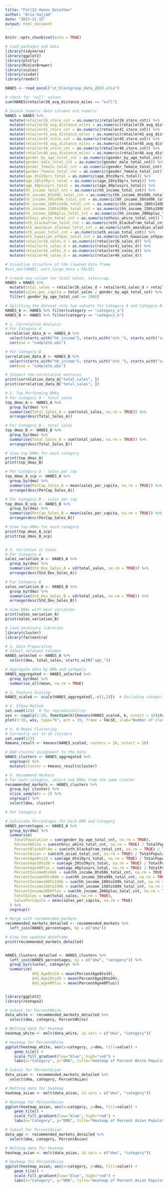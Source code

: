 ```yaml
---
title: "Fall23 Hanes Datathon"
author: "Aria Sajjad"
date: "2023-11-15"
output: html_document
---
```


```r
knitr::opts_chunk$set(echo = TRUE)
```

```r
# Load packages and data 
library(tidyverse)
library(ggplot2)
library(plotly)
library(RColorBrewer)
library(scales)
library(visdat)
library(readxl)

HANES <- read_excel("ut_blockgroup_data_2023.xlsx")

```

```r
# check for 'null' values
sum(HANES$retailer26_avg_distance_miles == "null")

# Ensure numeric data columns are numeric
HANES = HANES %>% 
  mutate(retailer26_store_cnt = as.numeric(retailer26_store_cnt)) %>%
  mutate(retailer26_avg_distance_miles = as.numeric(retailer26_avg_distance_miles)) %>%
  mutate(retailer41_store_cnt = as.numeric(retailer41_store_cnt)) %>%
  mutate(retailer41_avg_distance_miles = as.numeric(retailer41_avg_distance_miles)) %>%
  mutate(retailer45_store_cnt = as.numeric(retailer45_store_cnt)) %>%
  mutate(retailer45_avg_distance_miles = as.numeric(retailer45_avg_distance_miles)) %>%
  mutate(retailer46_store_cnt = as.numeric(retailer46_store_cnt)) %>%
  mutate(retailer46_avg_distance_miles = as.numeric(retailer46_avg_distance_miles)) %>%
  mutate(gender_by_age_total_cnt = as.numeric(gender_by_age_total_cnt)) %>%
  mutate(gender_male_total_cnt = as.numeric(gender_male_total_cnt)) %>%
  mutate(gender_female_total_cnt = as.numeric(gender_female_total_cnt)) %>%
  mutate(gender_female_total_cnt = as.numeric(gender_female_total_cnt)) %>%
  mutate(age_0to19yrs_total = as.numeric(age_0to19yrs_total)) %>%
  mutate(age_20to39yrs_total = as.numeric(age_20to39yrs_total)) %>%
  mutate(age_40plusyrs_total = as.numeric(age_40plusyrs_total)) %>%
  mutate(hh_income_total_cnt = as.numeric(hh_income_total_cnt)) %>%
  mutate(hh_income_0to50k_total_cnt = as.numeric(hh_income_0to50k_total_cnt)) %>%
  mutate(hh_income_50to99k_total_cnt = as.numeric(hh_income_50to99k_total_cnt)) %>%
  mutate(hh_income_100to149k_total_cnt = as.numeric(hh_income_100to149k_total_cnt)) %>%
  mutate(hh_income_150to199k_total_cnt = as.numeric(hh_income_150to199k_total_cnt)) %>%
  mutate(hh_income_200kplus_total_cnt = as.numeric(hh_income_200kplus_total_cnt)) %>%
  mutate(ethnic_white_total_cnt = as.numeric(ethnic_white_total_cnt)) %>%
  mutate(eth_blackafram_total_cnt = as.numeric(eth_blackafram_total_cnt)) %>%
  mutate(eth_amindian_alaskan_total_cnt = as.numeric(eth_amindian_alaskan_total_cnt)) %>%
  mutate(eth_asian_total_cnt = as.numeric(eth_asian_total_cnt)) %>%
  mutate(eth_hawaiian_othpac_total_cnt = as.numeric(eth_hawaiian_othpac_total_cnt)) %>%
  mutate(retailer26_sales_d = as.numeric(retailer26_sales_d)) %>%
  mutate(retailer41_sales_d = as.numeric(retailer41_sales_d)) %>%
  mutate(retailer45_sales_d = as.numeric(retailer45_sales_d)) %>%
  mutate(retailer46_sales_d = as.numeric(retailer46_sales_d)) 

# Visualize structure of the cleaned data frame
#vis_dat(HANES, warn_large_data = FALSE)

```

```r
# Create new column for total sales, sales/cap, 
HANES = HANES %>% 
  mutate(total_sales = retailer26_sales_d + retailer41_sales_d + retailer45_sales_d + retailer46_sales_d) %>%
  mutate(sales_per_capita = total_sales / gender_by_age_total_cnt) %>%
  filter( gender_by_age_total_cnt >= 1000)

```

```r
# Splitting the dataset into two subsets for Category A and Category B
HANES_A <- HANES %>% filter(category == "category_a")
HANES_B <- HANES %>% filter(category == "category_b")

# 1. Correlation Analysis
# For Category A
correlation_data_A <- HANES_A %>%
  select(starts_with("hh_income"), starts_with("eth_"), starts_with("sales_per"), total_sales) %>%
  cor(use = "complete.obs")

# For Category B
correlation_data_B <- HANES_B %>%
  select(starts_with("hh_income"), starts_with("eth_"), starts_with("sales_per"), total_sales) %>%
  cor(use = "complete.obs") 

# Inspect the correlation matrices
print(correlation_data_A["total_sales", ])
print(correlation_data_B["total_sales", ])

# 2. Top Performing DMAs
# For Category A - total sales
top_dmas_A <- HANES_A %>%
  group_by(dma) %>%
  summarise(Total_Sales_A = sum(total_sales, na.rm = TRUE)) %>%
  arrange(desc(Total_Sales_A))

# For Category B - total sales
top_dmas_B <- HANES_B %>%
  group_by(dma) %>%
  summarise(Total_Sales_B = sum(total_sales, na.rm = TRUE)) %>%
  arrange(desc(Total_Sales_B))

# View top DMAs for each category
print(top_dmas_A)
print(top_dmas_B)

# For Category A - sales per cap
top_dmas_A_scp <- HANES_A %>%
  group_by(dma) %>%
  summarise(PerCap_Sales_A = mean(sales_per_capita, na.rm = TRUE)) %>%
  arrange(desc(PerCap_Sales_A))

# For Category B - sales per cap
top_dmas_B_scp <- HANES_B %>%
  group_by(dma) %>%
  summarise(PerCap_Sales_B = mean(sales_per_capita, na.rm = TRUE)) %>%
  arrange(desc(PerCap_Sales_B))

# View top DMAs for each category
print(top_dmas_A_scp)
print(top_dmas_B_scp)


# 3. Variation in Sales
# For Category A
sales_variation_A <- HANES_A %>%
  group_by(dma) %>%
  summarise(Std_Dev_Sales_A = sd(total_sales, na.rm = TRUE)) %>%
  arrange(desc(Std_Dev_Sales_A))

# For Category B
sales_variation_B <- HANES_B %>%
  group_by(dma) %>%
  summarise(Std_Dev_Sales_B = sd(total_sales, na.rm = TRUE)) %>%
  arrange(desc(Std_Dev_Sales_B))

# View DMAs with most variation
print(sales_variation_A)
print(sales_variation_B)

```


```r
# Load necessary libraries
library(cluster)
library(factoextra)

# 1. Data Preparation
# Select relevant columns
HANES_selected <- HANES_A %>%
  select(dma, total_sales, starts_with("age_"))

# Aggregate data by DMA and category
HANES_aggregated <- HANES_selected %>%
  group_by(dma) %>%
  summarise_all(mean, na.rm = TRUE)

# 2. Feature Scaling
HANES_scaled <- scale(HANES_aggregated[,-c(1,2)])  # Excluding categorical variables dma and category

# 3. Elbow Method
set.seed(123)  # for reproducibility
wss <- sapply(1:10, function(k){kmeans(HANES_scaled, k, nstart = 10)$tot.withinss})
plot(1:10, wss, type="b", pch = 19, frame = FALSE, xlab="Number of clusters K", ylab="Total within-clusters sum of squares")

# 4. K-Means Clustering
# Currently set to 10 clusters
set.seed(123)
kmeans_result <- kmeans(HANES_scaled, centers = 10, nstart = 10)

# Add cluster assignment to the data
HANES_clusters <- HANES_aggregated %>%
  ungroup() %>%
  mutate(cluster = kmeans_result$cluster)

# 5. Recommend Markets
# For each category, select two DMAs from the same cluster
recommended_markets <- HANES_clusters %>%
  group_by( cluster) %>%
  slice_sample(n = 2) %>%
  ungroup() %>%
  select(dma, cluster)

```

```r
# For Category A

# Calculate Percentages for Each DMA and Category
HANES_percentages <- HANES_A %>%
  group_by(dma) %>%
  summarise(
    TotalPopulation = sum(gender_by_age_total_cnt, na.rm = TRUE),
    PercentWhite = sum(ethnic_white_total_cnt, na.rm = TRUE) / TotalPopulation * 100,
    PercentBlackAfrAm = sum(eth_blackafram_total_cnt, na.rm = TRUE) / TotalPopulation * 100,
    PercentAsian = sum(eth_asian_total_cnt, na.rm = TRUE) / TotalPopulation * 100,
    PercentAge0to19 = sum(age_0to19yrs_total, na.rm = TRUE) / TotalPopulation * 100,
    PercentAge20to39 = sum(age_20to39yrs_total, na.rm = TRUE) / TotalPopulation * 100,
    PercentAge40Plus = sum(age_40plusyrs_total, na.rm = TRUE) / TotalPopulation * 100,
    PercentIncome0to50k = sum(hh_income_0to50k_total_cnt, na.rm = TRUE) / TotalPopulation * 100,
    PercentIncome50to99k = sum(hh_income_50to99k_total_cnt, na.rm = TRUE) / TotalPopulation * 100,
    PercentIncome100to149k = sum(hh_income_100to149k_total_cnt, na.rm = TRUE) / TotalPopulation * 100,
    PercentIncome150to199k = sum(hh_income_150to199k_total_cnt, na.rm = TRUE) / TotalPopulation * 100,
    PercentIncome200kPlus = sum(hh_income_200kplus_total_cnt, na.rm = TRUE) / TotalPopulation * 100,
    TotalSales = sum(total_sales, na.rm = TRUE),
    SalesPerCapita = mean(sales_per_capita, na.rm = TRUE)
  ) %>%
  ungroup()

# Merge with recommended_markets
recommended_markets_detailed <- recommended_markets %>%
  left_join(HANES_percentages, by = c("dma"))

# View the updated dataframe
print(recommended_markets_detailed)


HANES_clusters_detailed <- HANES_clusters %>% 
  left_join(HANES_percentages, by = c("dma", "category")) %>%
  group_by(cluster, category) %>%
  summarize( 
            AVG_Age0to19 = mean(PercentAge0to19),
            AVG_Age20to39 = mean(PercentAge20to39),
            AVG_Age40Plus = mean(PercentAge40Plus))



```

```r
library(ggplot2)
library(reshape2)

# Subset for PercentWhite
data_white <- recommended_markets_detailed %>%
  select(dma, category, PercentWhite)

# Melting data for heatmap
heatmap_white <- melt(data_white, id.vars = c("dma", "category"))

# Heatmap for PercentWhite
ggplot(heatmap_white, aes(x=category, y=dma, fill=value)) + 
    geom_tile() +
    scale_fill_gradient(low="blue", high="red") +
    labs(x="Category", y="DMA", title="Heatmap of Percent White Population by DMA and Category")

# Subset for PercentAsian
data_asian <- recommended_markets_detailed %>%
  select(dma, category, PercentAsian)

# Melting data for heatmap
heatmap_asian <- melt(data_asian, id.vars = c("dma", "category"))

# Heatmap for PercentAsian
ggplot(heatmap_asian, aes(x=category, y=dma, fill=value)) + 
    geom_tile() +
    scale_fill_gradient(low="blue", high="red") +
    labs(x="Category", y="DMA", title="Heatmap of Percent Asian Population by DMA and Category")

```

```r
# Subset for PercentAsian
data_age <- recommended_markets_detailed %>%
  select(dma, category, PercentAsian)

# Melting data for heatmap
heatmap_asian <- melt(data_asian, id.vars = c("dma", "category"))

# Heatmap for PercentAsian
ggplot(heatmap_asian, aes(x=category, y=dma, fill=value)) + 
    geom_tile() +
    scale_fill_gradient(low="blue", high="red") +
    labs(x="Category", y="DMA", title="Heatmap of Percent Asian Population by DMA and Category")


```

